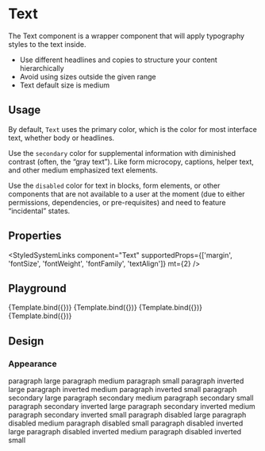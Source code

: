 
# Text

<Meta title="Components/Text" component={Text} />


The Text component is a wrapper component that will apply typography styles to the text inside.

-   Use different headlines and copies to structure your content hierarchically
-   Avoid using sizes outside the given range
-   Text default size is medium

## Usage

By default, `Text` uses the primary color, which is the color for most interface text, whether body or headlines.

Use the `secondary` color for supplemental information with diminished contrast (often, the “gray text”).
Like form microcopy, captions, helper text, and other medium emphasized text elements.

Use the `disabled` color for text in blocks, form elements, or other components that are not available
to a user at the moment (due to either permissions, dependencies, or pre-requisites) and
need to feature “incidental” states.

## Properties

<ArgsTable of={Text} />

<StyledSystemLinks
    component="Text"
    supportedProps={['margin', 'fontSize', 'fontWeight', 'fontFamily', 'textAlign']}
    mt={2}
/>

## Playground

<Canvas>
    <Story
        name="Default"
        args={{
            children: 'default text'
        }}
    >
        {Template.bind({})}
    </Story>
</Canvas>

<Canvas>
    <Story
        name="custom paragraph"
        args={{
            children: 'custom paragraph',
            as: 'p',
            fontWeight: 'semibold',
            marginTop: 3,
            fontSize: 1
        }}
    >
        {Template.bind({})}
    </Story>
</Canvas>

<Canvas>
    <Story
        name="fontSize alias"
        args={{
            children: 'using fontSize alias you can set (small, medium or large)',
            as: 'p',
            fontSize: 'small'
        }}
    >
        {Template.bind({})}
    </Story>
    <Story
        name="styles"
        args={{
            children: 'You can apply responsive styles',
            as: 'p',
            fontSize: [1, 'medium', 'large']
        }}
    >
        {Template.bind({})}
    </Story>
</Canvas>

## Design

### Appearance

<ItemWrapper mt={4}>
    <Text as="p">paragraph large</Text>
    <Text as="p" fontSize={1}>
        paragraph medium
    </Text>
    <Text as="p" fontSize={0}>
        paragraph small
    </Text>
</ItemWrapper>
<ItemWrapper inverted>
    <Text as="p" inverted>
        paragraph inverted large
    </Text>
    <Text as="p" inverted fontSize={1}>
        paragraph inverted medium
    </Text>
    <Text as="p" inverted fontSize={0}>
        paragraph inverted small
    </Text>
</ItemWrapper>
<ItemWrapper>
    <Text as="p" secondary>
        paragraph secondary large
    </Text>
    <Text as="p" secondary fontSize={1}>
        paragraph secondary medium
    </Text>
    <Text as="p" secondary fontSize={0}>
        paragraph secondary small
    </Text>
</ItemWrapper>
<ItemWrapper inverted>
    <Text as="p" secondary inverted>
        paragraph secondary inverted large
    </Text>
    <Text as="p" secondary fontSize={1} inverted>
        paragraph secondary inverted medium
    </Text>
    <Text as="p" secondary fontSize={0} inverted>
        paragraph secondary inverted small
    </Text>
</ItemWrapper>
<ItemWrapper>
    <Text as="p" disabled>
        paragraph disabled large
    </Text>
    <Text as="p" disabled fontSize={1}>
        paragraph disabled medium
    </Text>
    <Text as="p" disabled fontSize={0}>
        paragraph disabled small
    </Text>
</ItemWrapper>
<ItemWrapper inverted>
    <Text as="p" disabled inverted>
        paragraph disabled inverted large
    </Text>
    <Text as="p" disabled fontSize={1} inverted>
        paragraph disabled inverted medium
    </Text>
    <Text as="p" disabled fontSize={0} inverted>
        paragraph disabled inverted small
    </Text>
</ItemWrapper>
